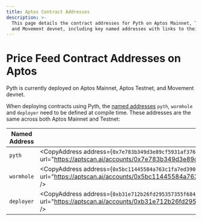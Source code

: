 ```yaml
---
title: Aptos Contract Addresses
description: >-
  This page details the contract addresses for Pyth on Aptos Mainnet, Testnet,
  and Movement devnet, including key named addresses with links to their scans.
---
```


# Price Feed Contract Addresses on Aptos

Pyth is currently deployed on Aptos Mainnet, Aptos Testnet, and Movement devnet.

When deploying contracts using Pyth, the [named addresses](https://diem.github.io/move/address.html#named-addresses) `pyth`, `wormhole` and `deployer` need to be defined at compile time. These addresses are the same across both Aptos Mainnet and Testnet:

| Named Address | Value                                                                                                                                                                                               |
| ------------- | --------------------------------------------------------------------------------------------------------------------------------------------------------------------------------------------------- |
| `pyth`        | <CopyAddress address={`0x7e783b349d3e89cf5931af376ebeadbfab855b3fa239b7ada8f5a92fbea6b387`} url="https://aptscan.ai/accounts/0x7e783b349d3e89cf5931af376ebeadbfab855b3fa239b7ada8f5a92fbea6b387" /> |
| `wormhole`    | <CopyAddress address={`0x5bc11445584a763c1fa7ed39081f1b920954da14e04b32440cba863d03e19625`} url="https://aptscan.ai/accounts/0x5bc11445584a763c1fa7ed39081f1b920954da14e04b32440cba863d03e19625" /> |
| `deployer`    | <CopyAddress address={`0xb31e712b26fd295357355f6845e77c888298636609e93bc9b05f0f604049f434`} url="https://aptscan.ai/accounts/0xb31e712b26fd295357355f6845e77c888298636609e93bc9b05f0f604049f434" /> |
